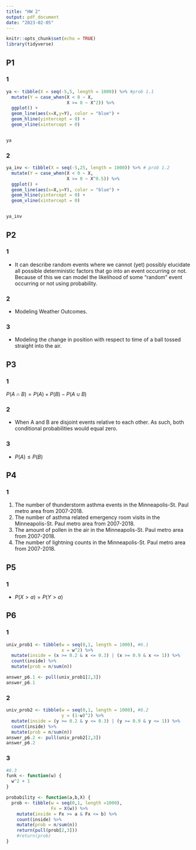 ```yaml
---
title: "HW 2"
output: pdf_document
date: "2023-02-05"
---
```


```r
knitr::opts_chunk$set(echo = TRUE)
library(tidyverse)
```

## P1

### 1
```r
ya <- tibble(X = seq(-5,5, length = 1000)) %>% #prob 1.1
  mutate(Y = case_when(X < 0 ~ X,
                       X >= 0 ~ X^2)) %>% 
  ggplot() +
  geom_line(aes(x=X,y=Y), color = "blue") +
  geom_hline(yintercept = 0) +
  geom_vline(xintercept = 0)


ya
```

### 2
```r
ya_inv <- tibble(X = seq(-5,25, length = 1000)) %>% # prob 1.2
  mutate(Y = case_when(X < 0 ~ X,
                       X >= 0 ~ X^0.5)) %>% 
  ggplot() +
  geom_line(aes(x=X,y=Y), color = "blue") +
  geom_hline(yintercept = 0) +
  geom_vline(xintercept = 0)


ya_inv
```


## P2

### 1
- It can describe random events where we cannot (yet) possibly elucidate all possible deterministic factors that go into an event occurring or not. Because of this we can model the likelihood of some "random" event occurring or not using probability.

### 2
- Modeling Weather Outcomes. 

### 3
- Modeling the change in position with respect to time of a ball tossed straight into the air.


## P3

### 1
$P(A \cap B) = P(A) + P(B) - P(A \cup B)$

### 2
 - When A and B are disjoint events relative to each other. As such, both conditional probabilities would equal zero. 
 
### 3
- $P(A) \le P(B)$


## P4

### 1
 1. The number of thunderstorm asthma events in the Minneapolis-St. Paul metro area from 2007-2018.
 2. The number of asthma related emergency room visits in the Minneapolis-St. Paul metro area from 2007-2018.
 3. The amount of pollen in the air in the Minneapolis-St. Paul metro area from 2007-2018.
 4. The number of lightning counts in the Minneapolis-St. Paul metro area from 2007-2018.


## P5

### 1
  - $P(X > a) = P(Y > a)$


## P6

### 1
```r
univ_prob1 <- tibble(w = seq(0,1, length = 1000), #6.1
                     x = w^2) %>%
  mutate(inside = (x >= 0.2 & x <= 0.3) | (x >= 0.9 & x <= 1)) %>% 
  count(inside) %>% 
  mutate(prob = n/sum(n))

answer_p6.1 <- pull(univ_prob1[2,3])
answer_p6.1
```

### 2
```r
univ_prob2 <- tibble(w = seq(0,1, length = 1000), #6.2
                     y = (1-w)^2) %>%
  mutate(inside = (y >= 0.2 & y <= 0.3) | (y >= 0.9 & y <= 1)) %>% 
  count(inside) %>% 
  mutate(prob = n/sum(n))
answer_p6.2 <- pull(univ_prob2[2,3])
answer_p6.2
```

### 3
```r
#6.3
funk <- function(w) {
  w^2 + 1
}

probability <- function(a,b,X) {
  prob <- tibble(w = seq(0,1, length =1000),
                 Fx = X(w)) %>% 
    mutate(inside = Fx >= a & Fx <= b) %>% 
    count(inside) %>% 
    mutate(prob = n/sum(n)) 
    return(pull(prob[2,3]))
    #return(prob)
}

```

